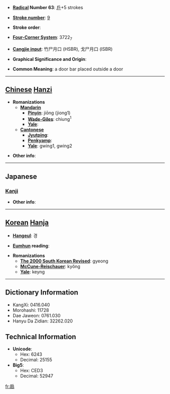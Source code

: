* '''[[Wiktionary:Chinese radical index| Radical]] Number 63''': [[Wiktionary:Chinese radical index 戶|戶]]+5 strokes

* '''[[Wiktionary:Chinese total strokes index|Stroke number]]''': [[Wiktionary:Chinese total strokes index 9|9]]

* '''Stroke order''': 

* '''[[Wiktionary:Chinese four corner index|Four-Corner System]]''': 3722<sub>7</sub>

* '''[[Wiktionary:Chinese Cangjie index|Cangjie input]]''': 竹尸月口 (HSBR), 戈尸月口 (ISBR)

* '''Graphical Significance and Origin''': 

* '''Common Meaning''': a door bar placed outside a door

----

== [[Chinese]] [[Hanzi]] ==

* '''Romanizations'''
** '''[[Mandarin]]'''
*** '''[[Pinyin]]''': jiōng (jiong1)
*** '''[[Wade-Giles]]''': chiung<sup>1</sup>
*** '''[[Yale]]''': 
** '''[[Cantonese]]'''
*** '''[[Jyutping]]''':
*** '''[[Penkyamp]]''': 
*** '''[[Yale]]''': gwing1, gwing2

* '''Other info''': 

----

==Japanese==
===[[Kanji]]===
{{kanji|on readings=[[けい]] (kei), [[きょう]] (kyō), [[へん]] (hen)
|kun readings=[[かんぬき]] (kannuki), [[とびら]] (tobira)
}}

* '''Other info''':  

----

== [[Korean]] [[Hanja]] ==

* '''[[Hangeul]]''': 경

* '''[[Eumhun]] reading''': 

* '''Romanizations'''
** '''[[The 2000 South Korean Revised Romanization|The 2000 South Korean Revised]]''': gyeong
** '''[[McCune-Reischauer]]''': kyŏng
** '''[[Yale]]''': keyng

----

== Dictionary Information ==

* KangXi: 0416.040
* Morohashi: 11728
* Dae Jaweon: 0761.030
* Hanyu Da Zidian: 32262.020

== Technical Information ==

* '''Unicode''':
** Hex: 6243
** Decimal: 25155
* '''Big5''':
** Hex: CED3
** Decimal: 52947

[[fr:扃]]